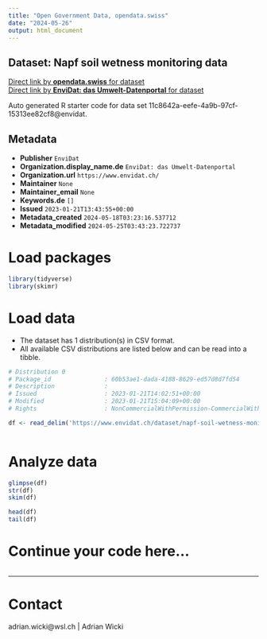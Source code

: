```yaml
---
title: "Open Government Data, opendata.swiss"
date: "2024-05-26"
output: html_document
---
```


## Dataset: Napf soil wetness monitoring data



[Direct link by **opendata.swiss** for dataset](https://opendata.swiss/de/dataset/napf-soil-wetness-monitoring-data)<br>
[Direct link by **EnviDat: das Umwelt-Datenportal** for dataset](https://www.envidat.ch/#/metadata/napf-soil-wetness-monitoring-data)

Auto generated R starter code for data set 11c8642a-eefe-4a9b-97cf-15313ee82cf8@envidat.

## Metadata

- **Publisher** `EnviDat`
- **Organization.display_name.de** `EnviDat: das Umwelt-Datenportal`
- **Organization.url** `https://www.envidat.ch/`
- **Maintainer** `None`
- **Maintainer_email** `None`
- **Keywords.de** `[]`
- **Issued** `2023-01-21T13:43:55+00:00`
- **Metadata_created** `2024-05-18T03:23:16.537712`
- **Metadata_modified** `2024-05-25T03:43:23.722737`


# Load packages

```r

library(tidyverse)
library(skimr)

```

# Load data

-   The dataset has 1 distribution(s) in CSV format.
-   All available CSV distributions are listed below and can be read into a tibble.

```r

# Distribution 0
# Package_id               : 60b53ae1-dada-4188-8629-ed57d8d7fd54
# Description              : 
# Issued                   : 2023-01-21T14:02:51+00:00
# Modified                 : 2023-01-21T15:04:09+00:00
# Rights                   : NonCommercialWithPermission-CommercialWithPermission-ReferenceRequired

df <- read_delim('https://www.envidat.ch/dataset/napf-soil-wetness-monitoring-data/resource/2bc3cdd4-20c5-47c1-affe-21dd45ca063b')



```

# Analyze data

```r

glimpse(df)
str(df)
skim(df)

head(df)
tail(df)

```

# Continue your code here...

```r

```

------------------------------------------------------------------------

# Contact

adrian.wicki@wsl.ch | Adrian Wicki
